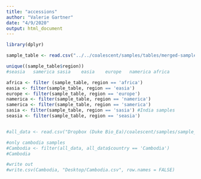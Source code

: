 ```yaml
---
title: "accessions"
author: "Valerie Gartner"
date: "4/9/2020"
output: html_document
---
```


```r
library(dplyr)
```

```r

sample_table <- read.csv("../../coalescent/samples/tables/merged-sample-table-noduplicates.csv")

unique((sample_table$region))
#seasia   samerica sasia    easia    europe   namerica africa

africa <- filter (sample_table, region == 'africa')
easia <- filter(sample_table, region == 'easia')  
europe <- filter(sample_table, region == 'europe')
namerica <- filter(sample_table, region == 'namerica')
samerica <- filter(sample_table, region == 'samerica')
sasia <- filter(sample_table, region == 'sasia') #India samples
seasia <- filter(sample_table, region == 'seasia')



```




```r

#all_data <- read.csv("Dropbox (Duke Bio_Ea)/coalescent/samples/sample_info.csv", header = TRUE)

#only cambodia samples
#Cambodia <- filter(all_data, all_data$country == 'Cambodia')
#Cambodia

#write out
#write.csv(Cambodia, "Desktop/Cambodia.csv", row.names = FALSE)

```